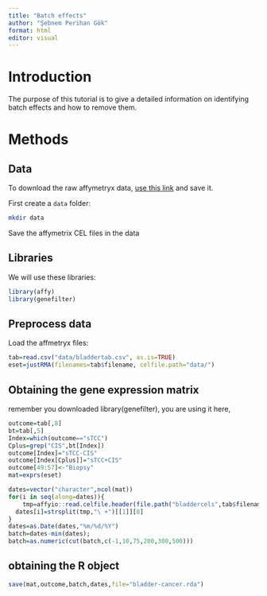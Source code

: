 ```yaml
---
title: "Batch effects"
author: "Şebnem Perihan Gök"
format: html
editor: visual
---
```


# Introduction

The purpose of this tutorial is to give a detailed information on identifying batch effects and how to remove them.

# Methods

## Data

To download the raw affymetryx data, [use this link](https://ndownloader.figshare.com/files/4862323) and save it.

First create a `data` folder:

``` bash
mkdir data
```

Save the affymetrix CEL files in the data

## Libraries

We will use these libraries:

```r
library(affy)
library(genefilter)
```

## Preprocess data

Load the affmetryx files:

```r
tab=read.csv("data/bladdertab.csv", as.is=TRUE)
eset=justRMA(filenames=tab$filename, celfile.path="data/")
```
## Obtaining the gene expression matrix

remember you downloaded library(genefilter), you are using it here, 
```r
outcome=tab[,8]
bt=tab[,5]
Index=which(outcome=="sTCC")
Cplus=grep("CIS",bt[Index])
outcome[Index]="sTCC-CIS"
outcome[Index[Cplus]]="sTCC+CIS"
outcome[49:57]<-"Biopsy"
mat=exprs(eset)

dates=vector("character",ncol(mat))
for(i in seq(along=dates)){
    tmp=affyio::read.celfile.header(file.path("bladdercels",tab$filenam[i]),info="full")$DatHeader
  dates[i]=strsplit(tmp,"\ +")[[1]][8]
}
dates=as.Date(dates,"%m/%d/%Y")
batch=dates-min(dates);
batch=as.numeric(cut(batch,c(-1,10,75,200,300,500))) 
```

## obtaining the R object

```r
save(mat,outcome,batch,dates,file="bladder-cancer.rda")
```










